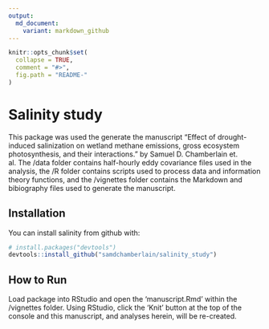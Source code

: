 ```yaml
---
output:
  md_document:
    variant: markdown_github
---
```


<!-- README.md is generated from README.Rmd. Please edit that file -->

```r
knitr::opts_chunk$set(
  collapse = TRUE,
  comment = "#>",
  fig.path = "README-"
)
```

# Salinity study

This package was used the generate the manuscript "Effect of drought-induced salinization on wetland methane emissions, gross
  ecosystem photosynthesis, and their interactions." by Samuel D. Chamberlain et. al. The /data folder contains half-hourly eddy covariance files used in the analysis, the /R folder contains scripts used to process data and information theory functions, and the /vignettes folder contains the Markdown and bibiography files used to generate the manuscript.

## Installation

You can install salinity from github with:

```r
# install.packages("devtools")
devtools::install_github("samdchamberlain/salinity_study")
```

## How to Run
Load package into RStudio and open the 'manuscript.Rmd' within the /vignettes folder. Using RStudio, click the 'Knit' button at the top of the console and this manuscript, and analyses herein, will be re-created.
